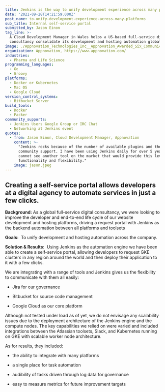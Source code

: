 ```yaml
---
title: Jenkins is the way to unify development experience across many platforms
date: '2021-09-28T14:21:59.000Z'
post_name: to-unify-development-experience-across-many-platforms
sub_title: Internal self-service portal
submitted_by: Jason Einon
tag_line: >-
  A Cloud Development Manager in Wales helps a US-based full-service digital
  consultancy consolidate its development and hosting automation globally.
image: ./Appnovation_Technologies_Inc__Appnovation_Awarded_Six_Communicat.jpg
organization: Appnovation, https://www.appnovation.com/
industries:
  - Pharma and Life Science
programming_languages:
  - Go
  - Groovy
platforms:
  - Docker or Kubernetes
  - Mac OS
  - Google Cloud
version_control_systems:
  - Bitbucket Server
build_tools:
  - Docker
  - Packer
community_supports:
  - Jenkins Users Google Group or IRC Chat
  - Networking at Jenkins event
quotes:
  - from: Jason Einon, Cloud Development Manager, Appnovation
    content: >-
      "Jenkins rocks because of the number of available plugins and the
      community support. I have been using Jenkins daily for over 5 years and
      cannot see another tool on the market that would provide this level of
      functionality and flexibility."
    image: jason.jpeg
---
```

## Creating a self-service portal allows developers at a digital agency to automate services in just a few clicks.

**Background:** As a global full-service digital consultancy, we were looking to improve the developer and end-to-end life cycle of our website development and hosting platforms, driving a request portal with Jenkins as the backend automation between all platforms and toolsets

**Goals:**  To unify development and hosting automation across the company.

<Testimonal idx="0" />

**Solution & Results:**  Using Jenkins as the automation engine we have been able to create a self-service portal, allowing developers to request GKE clusters in any region around the world and then deploy their application to it with a few clicks.

We are integrating with a range of tools and Jenkins gives us the flexibility to communicate with them all easily:

-   Jira for our governance

-   Bitbucket for source code management

-   Google Cloud as our core platform

Although not tested under load as of yet, we do not envisage any scalability issues due to the deployment architecture of the Jenkins engine and the compute nodes. The key capabilities we relied on were varied and included integrations between the Atlassian toolsets, Slack, and Kubernetes running on GKE with scalable worker node architecture.

As for results, they included:

-   the ability to integrate with many platforms

-   a single place for task automation

-   audibility of tasks driven through log data for governance

-   easy to measure metrics for future improvement targets
